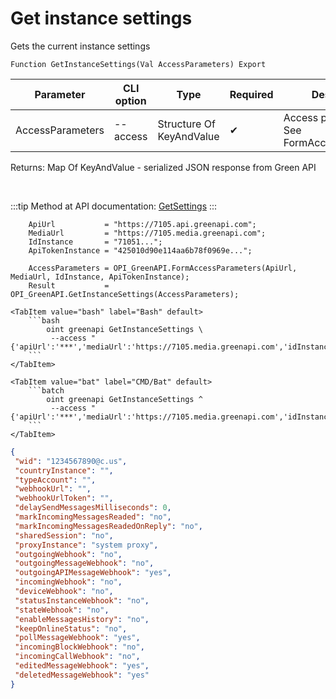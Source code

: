 ﻿---
sidebar_position: 3
description: Get instance settings and other functions to work with Green API in the Open Integration Package, a free open-source integration library for 1C:Enterprise 8, OneScript and CLI
keywords: [1C, 1С, 1С:Enterprise, 1С:Enterprise 8.3, API, Integration, Services, Exchange, OneScript, CLI, Green API]
---


# Get instance settings
 Gets the current instance settings



`Function GetInstanceSettings(Val AccessParameters) Export`

  | Parameter | CLI option | Type | Required | Description |
  |-|-|-|-|-|
  | AccessParameters | --access | Structure Of KeyAndValue | &#x2714; | Access parameters. See FormAccessParameters |

  
  Returns:  Map Of KeyAndValue - serialized JSON response from Green API

<br/>

:::tip
Method at API documentation: [GetSettings](https://green-api.com/docs/api/account/GetSettings/)
:::
<br/>



```bsl title="1C:Enterprise/OneScript code example"
    ApiUrl           = "https://7105.api.greenapi.com";
    MediaUrl         = "https://7105.media.greenapi.com";
    IdInstance       = "71051...";
    ApiTokenInstance = "425010d90e114aa6b78f0969e...";

    AccessParameters = OPI_GreenAPI.FormAccessParameters(ApiUrl, MediaUrl, IdInstance, ApiTokenInstance);
    Result           = OPI_GreenAPI.GetInstanceSettings(AccessParameters);
```
 

 <Tabs>
  
    <TabItem value="bash" label="Bash" default>
        ```bash
            oint greenapi GetInstanceSettings \
             --access "{'apiUrl':'***','mediaUrl':'https://7105.media.greenapi.com','idInstance':'7105187566','apiTokenInstance':'***'}"
        ```
    </TabItem>
  
    <TabItem value="bat" label="CMD/Bat" default>
        ```batch
            oint greenapi GetInstanceSettings ^
             --access "{'apiUrl':'***','mediaUrl':'https://7105.media.greenapi.com','idInstance':'7105187566','apiTokenInstance':'***'}"
        ```
    </TabItem>
</Tabs>


```json title="Result"
{
 "wid": "1234567890@c.us",
 "countryInstance": "",
 "typeAccount": "",
 "webhookUrl": "",
 "webhookUrlToken": "",
 "delaySendMessagesMilliseconds": 0,
 "markIncomingMessagesReaded": "no",
 "markIncomingMessagesReadedOnReply": "no",
 "sharedSession": "no",
 "proxyInstance": "system proxy",
 "outgoingWebhook": "no",
 "outgoingMessageWebhook": "no",
 "outgoingAPIMessageWebhook": "yes",
 "incomingWebhook": "no",
 "deviceWebhook": "no",
 "statusInstanceWebhook": "no",
 "stateWebhook": "no",
 "enableMessagesHistory": "no",
 "keepOnlineStatus": "no",
 "pollMessageWebhook": "yes",
 "incomingBlockWebhook": "no",
 "incomingCallWebhook": "no",
 "editedMessageWebhook": "yes",
 "deletedMessageWebhook": "yes"
}
```
